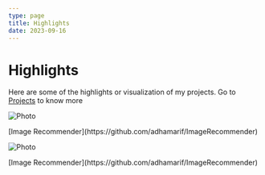 ```yaml
---
type: page
title: Highlights
date: 2023-09-16
---
```


# Highlights

Here are some of the highlights or visualization of my projects. Go to [Projects](../posts) to know more


<div style={{ display: 'flex', justifyContent: 'space-between' }}>
  <div>
    <Image
      src="/images/combi.jpg"
      alt="Photo"
      width={500} // Adjust the width as needed
      height={375} // Adjust the height as needed
      priority
      className="next-image"
    />
    <p>[Image Recommender](https://github.com/adhamarif/ImageRecommender)</p>
  </div>
  
  <div>
    <Image
      src="/images/image-tsne.jpg"
      alt="Photo"
      width={500} // Adjust the width as needed
      height={375} // Adjust the height as needed
      priority
      className="next-image"
    />
    <p>[Image Recommender](https://github.com/adhamarif/ImageRecommender)</p>
  </div>
</div>
